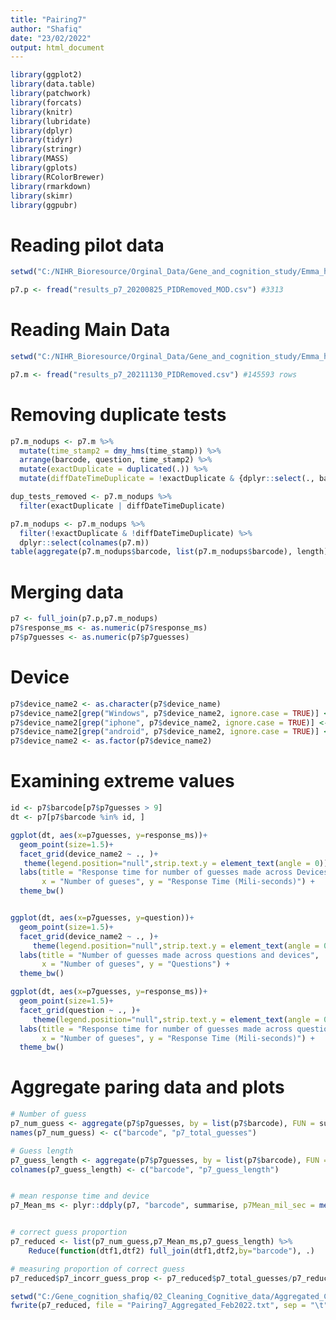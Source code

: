 ---
title: "Pairing7"
author: "Shafiq"
date: "23/02/2022"
output: html_document
---

```{r setup, echo=FALSE, message=FALSE, warning=FALSE}
library(ggplot2)
library(data.table)
library(patchwork)
library(forcats)
library(knitr)
library(lubridate)
library(dplyr)
library(tidyr)
library(stringr)
library(MASS)
library(gplots)
library(RColorBrewer)
library(rmarkdown)
library(skimr)
library(ggpubr)
```


# Reading pilot data
```{r Reading pilot file, echo = TRUE, warning = FALSE}
setwd("C:/NIHR_Bioresource/Orginal_Data/Gene_and_cognition_study/Emma_har/G&C_Main_Phase1_Pilot_new/results_20200825_Modified_SPIDs")

p7.p <- fread("results_p7_20200825_PIDRemoved_MOD.csv") #3313
```


# Reading Main Data
```{r Reading data, echo = FALSE, warning = FALSE}
setwd("C:/NIHR_Bioresource/Orginal_Data/Gene_and_cognition_study/Emma_har/G&C_Main_Phase1_Cognitive_Data/G&P Main phase cognitive data - Part 1_Updated_17.06.2022")

p7.m <- fread("results_p7_20211130_PIDRemoved.csv") #145593 rows
```

# Removing duplicate tests 
```{r Removing Duplicated test results from main phase data}
p7.m_nodups <- p7.m %>% 
  mutate(time_stamp2 = dmy_hms(time_stamp)) %>% 
  arrange(barcode, question, time_stamp2) %>% 
  mutate(exactDuplicate = duplicated(.)) %>%  
  mutate(diffDateTimeDuplicate = !exactDuplicate & {dplyr::select(., barcode, question) %>% duplicated()})

dup_tests_removed <- p7.m_nodups %>% 
  filter(exactDuplicate | diffDateTimeDuplicate) 

p7.m_nodups <- p7.m_nodups %>% 
  filter(!exactDuplicate & !diffDateTimeDuplicate) %>% 
  dplyr::select(colnames(p7.m))
table(aggregate(p7.m_nodups$barcode, list(p7.m_nodups$barcode), length)[, 2]) #20794
```


# Merging data 
```{r, echo = FALSE, warning = FALSE}
p7 <- full_join(p7.p,p7.m_nodups) 
p7$response_ms <- as.numeric(p7$response_ms)
p7$p7guesses <- as.numeric(p7$p7guesses)
```


# Device
```{r Deive use, echo = FALSE, warning = FALSE}
p7$device_name2 <- as.character(p7$device_name)
p7$device_name2[grep("Windows", p7$device_name2, ignore.case = TRUE)] <- "Windows 10"
p7$device_name2[grep("iphone", p7$device_name2, ignore.case = TRUE)] <- "iPhone"
p7$device_name2[grep("android", p7$device_name2, ignore.case = TRUE)] <- "Android"
p7$device_name2 <- as.factor(p7$device_name2)
```


# Examining extreme values
```{r}
id <- p7$barcode[p7$p7guesses > 9]
dt <- p7[p7$barcode %in% id, ]

ggplot(dt, aes(x=p7guesses, y=response_ms))+
  geom_point(size=1.5)+
  facet_grid(device_name2 ~ ., )+
   theme(legend.position="null",strip.text.y = element_text(angle = 0))+
  labs(title = "Response time for number of guesses made across Devices",
       x = "Number of gueses", y = "Response Time (Mili-seconds)") + 
  theme_bw()


ggplot(dt, aes(x=p7guesses, y=question))+
  geom_point(size=1.5)+
  facet_grid(device_name2 ~ ., )+
     theme(legend.position="null",strip.text.y = element_text(angle = 0))+
  labs(title = "Number of guesses made across questions and devices",
       x = "Number of gueses", y = "Questions") + 
  theme_bw()

ggplot(dt, aes(x=p7guesses, y=response_ms))+
  geom_point(size=1.5)+
  facet_grid(question ~ ., )+
     theme(legend.position="null",strip.text.y = element_text(angle = 0))+
  labs(title = "Response time for number of guesses made across questions",
       x = "Number of gueses", y = "Response Time (Mili-seconds)") + 
  theme_bw()
```

# Aggregate paring data and plots 
```{r Aggregate paring 7 test results}
# Number of guess
p7_num_guess <- aggregate(p7$p7guesses, by = list(p7$barcode), FUN = sum, na.rm=TRUE)
names(p7_num_guess) <- c("barcode", "p7_total_guesses")

# Guess length
p7_guess_length <- aggregate(p7$p7guesses, by = list(p7$barcode), FUN = length)
colnames(p7_guess_length) <- c("barcode", "p7_guess_length")


# mean response time and device
p7_Mean_ms <- plyr::ddply(p7, "barcode", summarise, p7Mean_mil_sec = mean(response_ms), device_name2 = unique(device_name2))


# correct guess proportion 
p7_reduced <- list(p7_num_guess,p7_Mean_ms,p7_guess_length) %>%
    Reduce(function(dtf1,dtf2) full_join(dtf1,dtf2,by="barcode"), .)

# measuring proportion of correct guess
p7_reduced$p7_incorr_guess_prop <- p7_reduced$p7_total_guesses/p7_reduced$p7_guess_length
```

```{r Saving Merged file}
setwd("C:/Gene_cognition_shafiq/02_Cleaning_Cognitive_data/Aggregated_Clean_Cognitive_Data")
fwrite(p7_reduced, file = "Pairing7_Aggregated_Feb2022.txt", sep = "\t", col.names = TRUE, row.names = FALSE, quote=FALSE)
```










